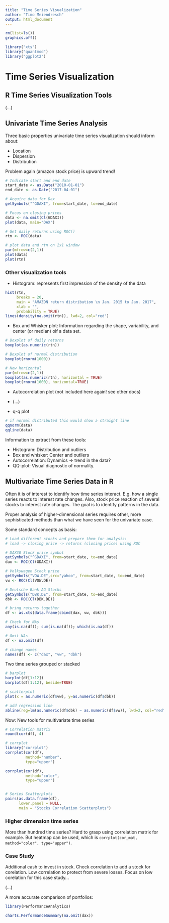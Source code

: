 ```yaml
---
title: "Time Series Visualization"
author: "Timo Meiendresch"
output: html_document
---
```


```r
rm(list=ls())
graphics.off()
```

```r
library("xts")
library("quantmod")
library("ggplot2")
```
# Time Series Visualization

## R Time Series Visualization Tools
(...)

## Univariate Time Series Analysis
Three basic properties univariate time series visualization should inform about:

- Location
- Dispersion 
- Distribution

Problem again (amazon stock price) is upward trend!

```r
# Indicate start and end date
start_date <- as.Date("2010-01-01")
end_date <- as.Date("2017-04-01")

# Acquire data for Dax
getSymbols("^GDAXI", from=start_date, to=end_date)

# Focus on closing prices
data <- na.omit(Cl(GDAXI))
plot(data, main="DAX")

# Get daily returns using ROC()
rtn <- ROC(data)

# plot data and rtn on 2x1 window
par(mfrow=c(2,1))
plot(data)
plot(rtn)
```

### Other visualization tools

- Histogram: represents first impression of the density of the data

```r
hist(rtn,
     breaks = 20,
     main = "AMAZON return distribution \n Jan. 2015 to Jan. 2017",
     xlab = "",
     probability = TRUE)
lines(density(na.omit(rtn)), lwd=2, col="red")

```

- Box and Whisker plot: Information regarding the shape, variability, and center (or median) oif a data set. 

```r
# Boxplot of daily returns
boxplot(as.numeric(rtn))

# Boxplot of normal distribution
boxplot(rnorm(1000))

# Now horizontal
par(mfrow=c(2,1))
boxplot(as.numeric(rtn), horizontal = TRUE)
boxplot(rnorm(1000), horizontal=TRUE)

```

- Autocorrelation plot (not included here again! see other docs)
- (...)

- q-q plot
```r
# if normal distributed this would show a straight line
qqnorm(data)
qqline(data)
```

Information to extract from these tools:

- Histogram: Distribution and outliers
- Box and whisker: Center and outliers
- Autocorrelation: Dynamics -> trend in the data?
- QQ-plot: Visual diagnostic of normality. 

## Multivariate Time Series Data in R
Often it is of interest to identify how time series interact. E.g. how a single series reacts to interest rate changes. Also, stock price reaction of several stocks to interest rate changes. The goal is to identify patterns in the data.

Proper analysis of higher-dimensional series requires other, more sophisticated methods than what we have seen for the univariate case. 

Some standard concepts as basis:

```r
# Load different stocks and prepare them for analysis:
# load -> closing price -> returns (closing price) using ROC

# DAX30 Stock price symbol
getSymbols("^GDAXI", from=start_date, to=end_date)
dax <- ROC(Cl(GDAXI))

# Volkswagen Stock price
getSymbols("VOW.DE",src="yahoo", from=start_date, to=end_date)
vw <- ROC(Cl(VOW.DE))

# Deutsche Bank AG Stocks 
getSymbols("DBK.DE", from=start_date, to=end_date)
dbk <- ROC(Cl(DBK.DE))

# bring returns together
df <- as.xts(data.frame(cbind(dax, vw, dbk)))

# Check for NAs
any(is.na(df)); sum(is.na(df)); which(is.na(df))

# Omit NAs 
df <- na.omit(df)

# change names
names(df) <- c("dax", "vw", "dbk")

```

Two time series grouped or stacked

```r
# barplot
barplot(df[1:12])
barplot(df[1:12], beside=TRUE)

# scatterplot 
plot(x = as.numeric(df$vw), y=as.numeric(df$dbk))

# add regression line 
abline(reg=lm(as.numeric(df$dbk) ~ as.numeric(df$vw)), lwd=2, col="red")

```

Now: New tools for multivariate time series

```r
# Correlation matrix
round(cor(df), 4)

# corrplot
library("corrplot")
corrplot(cor(df),
         method="number",
         type="upper")

corrplot(cor(df),
         method="color",
         type="upper")


# Series Scatterplots
pairs(as.data.frame(df),
      lower.panel = NULL,
      main = "Stocks Correlation Scatterplots")

```

### Higher dimension time series
More than hundred time series? Hard to grasp using correlation matrix for example. But heatmap can be used, which is `corrplot(cor_mat, method="coler", type="upper")`. 

### Case Study
Additional cash to invest in stock. Check correlation to add a stock for corelation. Low correlation to protect from severe losses. Focus on low corelation for this case study...

(...)

A more accurate comparison of portfolios:

```r
library(PerformanceAnalytics)

charts.PerformanceSummary(na.omit(dax))


```




